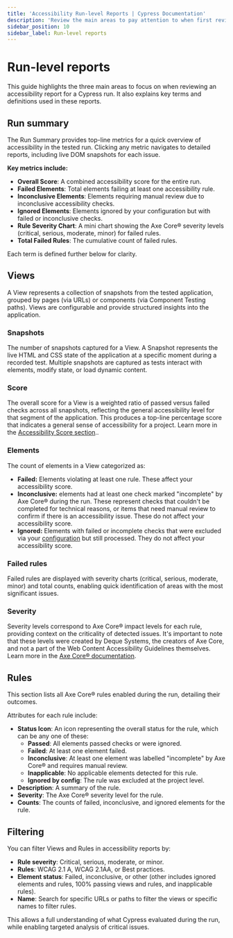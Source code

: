 ```yaml
---
title: 'Accessibility Run-level Reports | Cypress Documentation'
description: 'Review the main areas to pay attention to when first reviewing an accessibility report for a Cypress run.'
sidebar_position: 10
sidebar_label: Run-level reports
---
```


# Run-level reports

<AccessibilityAddon />

This guide highlights the three main areas to focus on when reviewing an accessibility report for a Cypress run. It also explains key terms and definitions used in these reports.

## Run summary

<DocsImage
  src="/img/accessibility/core-concepts/cypress-accessibility-summary-metrics.png"
  width="60%"
  alt="A heading reads Cypress Accessibility, above some summary metrics that are describe in detail in this document's text."
/>

The Run Summary provides top-line metrics for a quick overview of accessibility in the tested run. Clicking any metric navigates to detailed reports, including live DOM snapshots for each issue.

**Key metrics include:**

- **Overall Score**: A combined accessibility score for the entire run.
- **Failed Elements**: Total elements failing at least one accessibility rule.
- **Inconclusive Elements**: Elements requiring manual review due to inconclusive accessibility checks.
- **Ignored Elements**: Elements ignored by your configuration but with failed or inconclusive checks.
- **Rule Severity Chart**: A mini chart showing the Axe Core® severity levels (critical, serious, moderate, minor) for failed rules.
- **Total Failed Rules**: The cumulative count of failed rules.

Each term is defined further below for clarity.

## Views

A View represents a collection of snapshots from the tested application, grouped by pages (via URLs) or components (via Component Testing paths). Views are configurable and provide structured insights into the application.

<DocsImage
  src="/img/accessibility/core-concepts/cypress-accessibility-views-dashboard.png"
  alt="The Cypress Accessibility Views List, in context in Cypress Cloud, reflecting a run of the Cypress Realworld App where violations of accessibility rules were detected on multiple pages."
/>

### Snapshots

The number of snapshots captured for a View. A Snapshot represents the live HTML and CSS state of the application at a specific moment during a recorded test. Multiple snapshots are captured as tests interact with elements, modify state, or load dynamic content.

### Score

The overall score for a View is a weighted ratio of passed versus failed checks across all snapshots, reflecting the general accessibility level for that segment of the application. This produces a top-line percentage score that indicates a general sense of accessibility for a project. Learn more in the [Accessibility Score section](/accessibility/core-concepts/accessibility-score)..

### Elements

The count of elements in a View categorized as:

- **Failed:** Elements violating at least one rule. These affect your accessibility score.
- **Inconclusive:** elements had at least one check marked "incomplete" by Axe Core® during the run. These represent checks that couldn't be completed for technical reasons, or items that need manual review to confirm if there is an accessibility issue. These do not affect your accessibility score.
- **Ignored:** Elements with failed or incomplete checks that were excluded via your [configuration](/accessibility/configuration/elementfilters) but still processed. They do not affect your accessibility score.

### Failed rules

Failed rules are displayed with severity charts (critical, serious, moderate, minor) and total counts, enabling quick identification of areas with the most significant issues.

### Severity

Severity levels correspond to Axe Core® impact levels for each rule, providing context on the criticality of detected issues. It's important to note that these levels were created by Deque Systems, the creators of Axe Core, and not a part of the Web Content Accessibility Guidelines themselves. Learn more in the [Axe Core® documentation](https://github.com/dequelabs/axe-core/blob/develop/doc/issue_impact.md).

## Rules

This section lists all Axe Core® rules enabled during the run, detailing their outcomes.

<DocsImage
  src="/img/accessibility/core-concepts/cypress-accessibility-rules-list.png"
  alt="The Cypress Accessibility rules list showing multiple accessibility rules failing in this run of the Cypress Realworld App."
/>

Attributes for each rule include:

- **Status Icon**: An icon representing the overall status for the rule, which can be any one of these:
  - **Passed**: All elements passed checks or were ignored.
  - **Failed**: At least one element failed.
  - **Inconclusive**: At least one element was labelled "incomplete" by Axe Core® and requires manual review.
  - **Inapplicable**: No applicable elements detected for this rule.
  - **Ignored by config**: The rule was excluded at the project level.
- **Description**: A summary of the rule.
- **Severity**: The Axe Core® severity level for the rule.
- **Counts**: The counts of failed, inconclusive, and ignored elements for the rule.

## Filtering

You can filter Views and Rules in accessibility reports by:

- **Rule severity**: Critical, serious, moderate, or minor.
- **Rules**: WCAG 2.1 A, WCAG 2.1AA, or Best practices.
- **Element status**: Failed, inconclusive, or other (other includes ignored elements and rules, 100% passing views and rules, and inapplicable rules).
- **Name**: Search for specific URLs or paths to filter the views or specific names to filter rules.

This allows a full understanding of what Cypress evaluated during the run, while enabling targeted analysis of critical issues.

<DocsImage
  src="/img/accessibility/core-concepts/cypress-accessibility-filter-views-and-rules.png"
  alt="The Cypress Accessibility dropdown filter showing rule severity, rules, element state as well as a search bar"
/>
